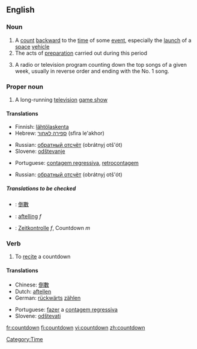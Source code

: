 {{wikipedia}}
==English==

===Noun===
{{en-noun}}

# A [[count]] [[backward]] to the [[time]] of some [[event]], especially the [[launch]] of a [[space]] [[vehicle]]
# The acts of [[preparation]] carried out during this period
# {{slang}} A radio or television program counting down the top songs of a given week, usually in reverse order and ending with the No. 1 song.

===Proper noun===
{{en-proper noun}}

# {{rfd-sense}} {{UK}} A long-running [[television]] [[game show]]

====Translations====
{{trans-top|A count backward to the time of some event}}
*Finnish: [[lähtölaskenta]]
*Hebrew: [[ספירה לאחור]] (sfira le'akhor) {{f}}
{{trans-mid}}
*Russian: [[обратный отсчёт]] (obrátnyj otš'ót) {{m}}
*Slovene: [[odštevanje]] {{n}}
{{trans-bottom}}

{{trans-top|The acts of preparation carried out during this period}}
*Portuguese: [[contagem regressiva]], [[retrocontagem]] {{f}}
{{trans-mid}}
*Russian: [[обратный отсчёт]] (obrátnyj otš'ót) {{m}}
{{trans-bottom}}

{{trans-top|A radio or television program counting down the top songs of a given week}}
{{trans-mid}}
{{trans-bottom}}

=====Translations to be checked=====
{{checktrans}}
{{top}}
*{{ttbc|Chinese}}: [[倒數]]
*{{ttbc|Dutch}}: [[aftelling]] ''f''
*{{ttbc|German}}: [[Zeitkontrolle]] ''f'', Countdown ''m''
{{mid}}
{{bottom}}

===Verb===
{{en-verb}}

# {{rfv-sense|doesn't inflect, ought to be [[count down]] or [[count-down]]}} To [[recite]] a countdown

====Translations====
{{trans-top|to count down}}
*Chinese: [[倒數]]
*Dutch: [[aftellen]]
*German: [[rückwärts]] [[zählen]]
{{trans-mid}}
*Portuguese: [[fazer]] a [[contagem regressiva]]
*Slovene: [[odštevati]]
{{trans-bottom}}

[[Category:Time]]

[[fr:countdown]]
[[fi:countdown]]
[[vi:countdown]]
[[zh:countdown]]